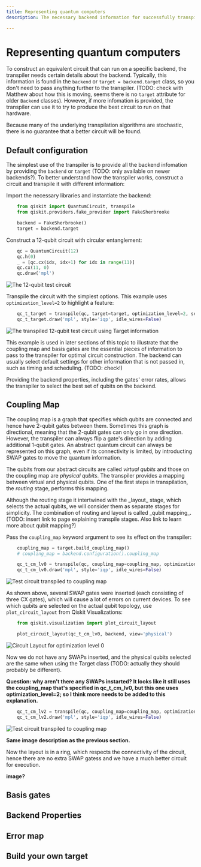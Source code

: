 ```yaml
---
title: Representing quantum computers
description: The necessary backend information for successfully transpiling quantum circuits

---
```


# Representing quantum computers

To construct an equivalent circuit that can run on a specific backend, the transpiler needs certain details about the backend.  Typically, this information is found in the `backend` or `target = backend.target` class, so you don't need to pass anything further to the transpiler. (TODO: check with Matthew about how this is moving, seems there is no `target` attribute for older `Backend` classes). However, if more infomation is provided, the transpiler can use it to try to produce the best circuit to run on that hardware.  

<Admonition type="note">
Because many of the underlying transpilation algorithms are stochastic, there is no guarantee that a better circuit will be found. 
</Admonition>

<span id="default-config"></span>
## Default configuration

The simplest use of the transpiler is to provide all the backend infomation by providing the `backend` or `target` (TODO: only available on newer backends?). To better understand how the transpiler works, construct a circuit and transpile it with different information:

Import the necessary libraries and instantiate the backend:

```python
    from qiskit import QuantumCircuit, transpile
    from qiskit.providers.fake_provider import FakeSherbrooke

    backend = FakeSherbrooke()
    target = backend.target
```

Construct a 12-qubit circuit with circular entanglement:

```python
    qc = QuantumCircuit(12)
    qc.h(0)
    _ = [qc.cx(idx, idx+1) for idx in range(11)]
    qc.cx(11, 0)
    qc.draw('mpl')
```
![The 12-qubit test circuit](/images/transpile/representing_quantum_computers/qc-circular.png)

Transpile the circuit with the simplest options. This example uses `optimization_level=2` to highlight a feature:

```python
    qc_t_target = transpile(qc, target=target, optimization_level=2, seed_transpiler=12345)
    qc_t_target.draw('mpl', style='iqp', idle_wires=False)
```
![The transpiled 12-qubit test circuit using Target information](/images/transpile/representing_quantum_computers/qc_t_target.png)

This example is used in later sections of this topic to illustrate that the coupling map and basis gates are the essential pieces of information to pass to the transpiler for optimal circuit construction. The backend can usually select default settings for other information that is not passed in, such as timing and scheduling. (TODO: check!) 

Providing the backend properties, including the gates' error rates, allows the transpiler to select the best set of qubits on the backend.

## Coupling Map

The coupling map is a graph that specifies which qubits are connected and hence have 2-qubit gates between them. Sometimes this graph is directional, meaning that the 2-qubit gates can only go in one direction. However, the transpiler can always flip a gate's direction by adding additional 1-qubit gates. An abstract quantum circuit can always be represented on this graph, even if its connectivity is limited, by introducting SWAP gates to move the quantum information. 

The qubits from our abstract circuits are called _virtual qubits_ and those on the coupling map are _physical qubits_. The transpiler provides a mapping between virtual and physical qubits. One of the first steps in transpilation, the _routing_ stage, performs this mapping.

<Admonition type="note">
Although the routing stage it intertwined with the _layout_ stage, which selects the actual qubits, we will consider them as separate stages for simplicity. The combination of routing and layout is called _qubit mapping_. (TODO: insert link to page explaining transpile stages.  Also link to learn more about qubit mapping?) 
</Admonition>

Pass the `coupling_map` keyword argument to see its effect on the transpiler:

```python
    coupling_map = target.build_coupling_map()
    # coupling_map = backend.configuration().coupling_map

    qc_t_cm_lv0 = transpile(qc, coupling_map=coupling_map, optimization_level=0, seed_transpiler=12345)
    qc_t_cm_lv0.draw('mpl', style='iqp', idle_wires=False)
```
![Test circuit transpiled to coupling map](/images/transpile/representing_quantum_computers/qc_t_cm_lv0.png)

As shown above, several SWAP gates were inserted (each consisting of three CX gates), which will cause a lot of errors on current devices. To see which qubits are selected on the actual qubit topology, use `plot_circuit_layout` from Qiskit Visualizations:

```python
    from qiskit.visualization import plot_circuit_layout

    plot_circuit_layout(qc_t_cm_lv0, backend, view='physical')
```
![Circuit Layout for optimization level 0](/images/transpile/representing_quantum_computers/circ_layout_lv0.png)

Now we do not have any SWAPs inserted, and the physical qubits selected are the same when using the Target class (TODO: actually they should probably be different).

**Question: why aren't there any SWAPs instarted?  It looks like it still uses the coupling_map that's specified in qc_t_cm_lv0, but this one uses optimization_level=2; so I think more needs to be added to this explanation.**

```python
    qc_t_cm_lv2 = transpile(qc, coupling_map=coupling_map, optimization_level=2, seed_transpiler=12345)
    qc_t_cm_lv2.draw('mpl', style='iqp', idle_wires=False)
```
![Test circuit transpiled to coupling map](/images/transpile/representing_quantum_computers/qc_t_cm_lv2.png)

**Same image description as the previous section.**


Now the layout is in a ring, which respects the connectivity of the circuit, hence there are no extra SWAP gatess and we have a much better circuit for execution.

**image?**

## Basis gates

## Backend Properties

## Error map

## Build your own target